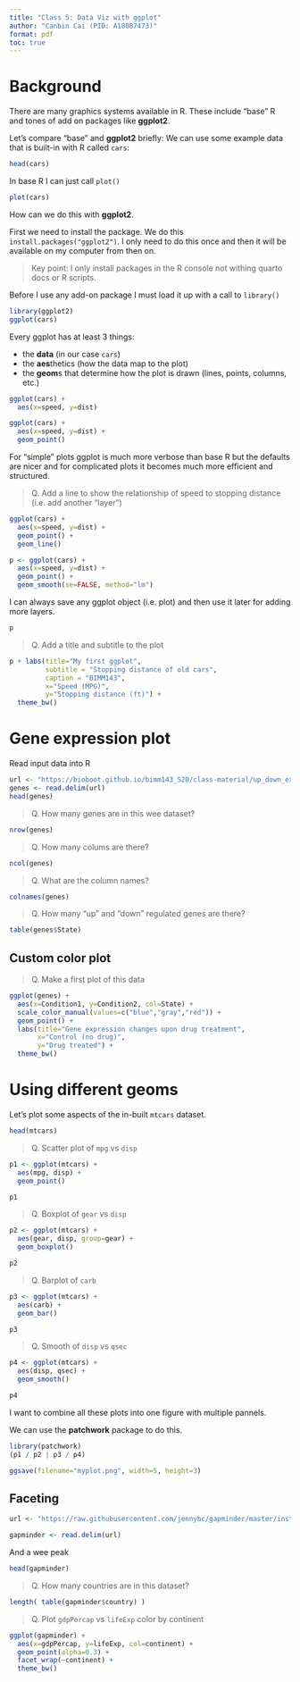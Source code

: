 ```yaml
---
title: "Class 5: Data Viz with ggplot"
author: "Canbin Cai (PID: A18087473)"
format: pdf
toc: true 
---
```


# Background

There are many graphics systems available in R. These include "base" R and tones of add on packages like **ggplot2**. 

Let's compare "base" and **ggplot2** briefly: We can use some example data that is built-in with R called `cars`: 

```r
head(cars)
```

In base R I can just call `plot()`

```r
plot(cars)
```

How can we do this with **ggplot2**.

First we need to install the package. We do this `install.packages("ggplot2")`. I only need to do this once and then it will be available on my computer from then on.

> Key point: I only install packages in the R console not withing quarto docs or R scripts. 

Before I use any add-on package I must load it up with a call to `library()`

```r
library(ggplot2)
ggplot(cars)
```

Every ggplot has at least 3 things: 

- the **data** (in our case `cars`)
- the **aes**thetics (how the data map to the plot)
- the **geom**s that determine how the plot is drawn (lines, points, columns, etc.)

```r
ggplot(cars) + 
  aes(x=speed, y=dist) 
```

```r
ggplot(cars) + 
  aes(x=speed, y=dist) +
  geom_point()
```

For "simple" plots ggplot is much more verbose than base R but the defaults are nicer and for complicated plots it becomes much more efficient and structured.   

> Q. Add a line to show the relationship of speed to stopping distance (i.e. add another "layer")

```r
ggplot(cars) + 
  aes(x=speed, y=dist) +
  geom_point() +
  geom_line()
```

```r
p <- ggplot(cars) + 
  aes(x=speed, y=dist) +
  geom_point() +
  geom_smooth(se=FALSE, method="lm")

```

I can always save any ggplot object (i.e. plot) and then use it later for adding more layers. 

```r
p
```


> Q. Add a title and subtitle to the plot 

```r
p + labs(title="My first ggplot", 
         subtitle = "Stopping distance of old cars",
         caption = "BIMM143",
         x="Speed (MPG)",
         y="Stopping distance (ft)") +
  theme_bw()

```


# Gene expression plot

Read input data into R

```r
url <- "https://bioboot.github.io/bimm143_S20/class-material/up_down_expression.txt"
genes <- read.delim(url)
head(genes)
```

> Q. How many genes are in this wee dataset?

```r
nrow(genes)
```
> Q. How many colums are there?

```r
ncol(genes)
```

> Q. What are the column names? 

```r
colnames(genes)
```

> Q. How many "up" and "down" regulated genes are there?

```r
table(genes$State)
```

## Custom color plot

> Q. Make a first plot of this data

```r
ggplot(genes) + 
  aes(x=Condition1, y=Condition2, col=State) +
  scale_color_manual(values=c("blue","gray","red")) +
  geom_point() +
  labs(title="Gene expression changes upon drug treatment",
       x="Control (no drug)",
       y="Drug treated") +
  theme_bw()
```


# Using different geoms

Let's plot some aspects of the in-built `mtcars` dataset. 

```r
head(mtcars)
```

> Q. Scatter plot of `mpg` vs `disp`

```r
p1 <- ggplot(mtcars) +
  aes(mpg, disp) +
  geom_point()

```

```r
p1
```

> Q. Boxplot of `gear` vs `disp`

```r
p2 <- ggplot(mtcars) +
  aes(gear, disp, group=gear) +
  geom_boxplot()

```

```r
p2
```

> Q. Barplot of `carb` 

```r
p3 <- ggplot(mtcars) +
  aes(carb) +
  geom_bar()

```

```r
p3
```


> Q. Smooth of `disp` vs `qsec` 

```r
p4 <- ggplot(mtcars) +
  aes(disp, qsec) +
  geom_smooth()

```

```r
p4
```


I want to combine all these plots into one figure with multiple pannels. 

We can use the **patchwork** package to do this.  

```r
library(patchwork)
(p1 / p2 | p3 / p4)
```

```r
ggsave(filename="myplot.png", width=5, height=3)
```


## Faceting

```r
url <- "https://raw.githubusercontent.com/jennybc/gapminder/master/inst/extdata/gapminder.tsv"

gapminder <- read.delim(url)
```

And a wee peak
```r
head(gapminder)
```

> Q. How many countries are in this dataset?

```r
length( table(gapminder$country) )
```

> Q. Plot `gdpPercap` vs `lifeExp` color by continent

```r
ggplot(gapminder) +
  aes(x=gdpPercap, y=lifeExp, col=continent) +
  geom_point(alpha=0.3) +
  facet_wrap(~continent) +
  theme_bw()
  
```








